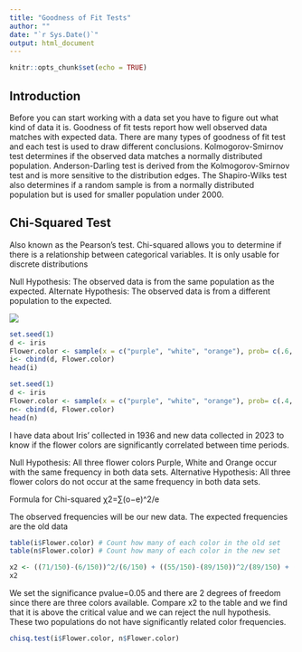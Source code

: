 ```yaml
---
title: "Goodness of Fit Tests"
author: ""
date: "`r Sys.Date()`"
output: html_document
---
```


```r
knitr::opts_chunk$set(echo = TRUE)
```

## Introduction
Before you can start working with a data set you have to figure out what kind of data it is. Goodness of fit tests report how well observed data matches with expected data. There are many types of goodness of fit test and each test is used to draw different conclusions. Kolmogorov-Smirnov test determines if the observed data matches a normally distributed population. Anderson-Darling test is derived from the Kolmogorov-Smirnov test and is more sensitive to the distribution edges. The Shapiro-Wilks test also determines if a random sample is from a normally distributed population but is used for smaller population under 2000.  

## Chi-Squared Test

Also known as the Pearson's test. Chi-squared allows you to determine if there is a relationship between categorical variables. It is only usable for discrete distributions  

Null Hypothesis: The observed data is from the same population as the expected. 
Alternate Hypothesis: The observed data is from a different population to the expected. 

<img src="https://www.scribbr.com/wp-content/uploads/2022/05/chi-square-distribution-table.png">
```r
set.seed(1)
d <- iris
Flower.color <- sample(x = c("purple", "white", "orange"), prob= c(.6, .35, 0.05), size = 150, replace = TRUE)
i<- cbind(d, Flower.color) 
head(i)
```

```r
set.seed(1)
d <- iris
Flower.color <- sample(x = c("purple", "white", "orange"), prob= c(.4, .2, .4), size = 150, replace = TRUE)
n<- cbind(d, Flower.color) 
head(n)
```

I have data about Iris' collected in 1936 and new data collected in 2023 to know if the flower colors are significantly correlated between time periods.

Null Hypothesis: All three flower colors Purple, White and Orange occur with the same frequency in both data sets.
Alternative Hypothesis: All three flower colors do not occur at the same frequency in both data sets. 

Formula for Chi-squared
χ2=∑(o−e)^2/e

The observed frequencies will be our new data. The expected frequencies are the old data
```r
table(i$Flower.color) # Count how many of each color in the old set
table(n$Flower.color) # Count how many of each color in the new set

x2 <- ((71/150)-(6/150))^2/(6/150) + ((55/150)-(89/150))^2/(89/150) + ((24/150)-(55/150))^2/(55/150)
x2
```

We set the significance pvalue=0.05 and there are 2 degrees of freedom since there are three colors available. Compare x2 to the table and we find that it is above the critical value and we can reject the null hypothesis. These two populations do not have significantly related color frequencies. 

```r
chisq.test(i$Flower.color, n$Flower.color)
```